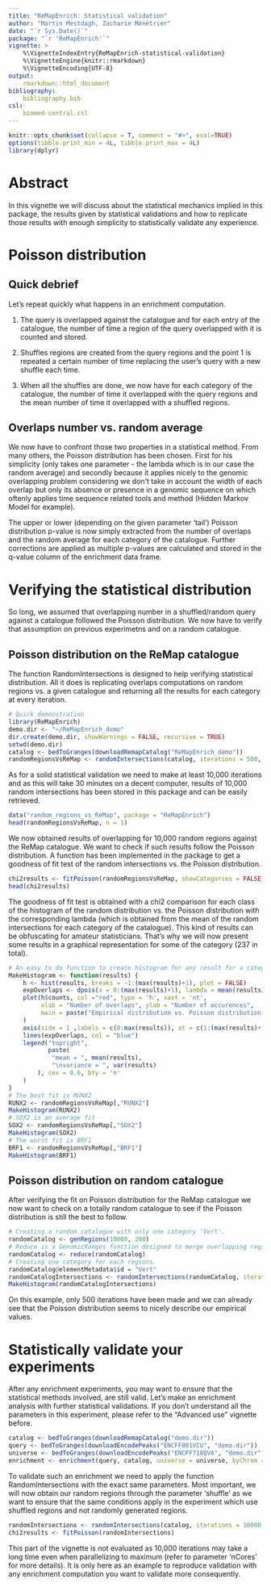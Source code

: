 ```yaml
---
title: "ReMapEnrich: Statistical validation"
author: "Martin Mestdagh, Zacharie Ménétrier"
date: "`r Sys.Date()`"
package: "`r 'ReMapEnrich'`"
vignette: >
    %\VignetteIndexEntry{ReMapEnrich-statistical-validation}
    %\VignetteEngine{knitr::rmarkdown}
    %\VignetteEncoding{UTF-8}
output: 
    rmarkdown::html_document
bibliography: 
    bibliography.bib
csl:
    biomed-central.csl
---
```


```r
knitr::opts_chunk$set(collapse = T, comment = "#>", eval=TRUE)
options(tibble.print_min = 4L, tibble.print_max = 4L)
library(dplyr)
```

# Abstract

In this vignette we will discuss about the statistical mechanics implied in this package, the results given by statistical validations and how to replicate those results with enough simplicity to statistically validate any experience.

# Poisson distribution

## Quick debrief

Let's repeat quickly what happens in an enrichment computation.

1. The query is overlapped against the catalogue and for each entry of the catalogue, the number of time a region of the query overlapped with it is counted and stored.

2. Shuffles regions are created from the query regions and the point 1 is repeated a certain number of time replacing the user's query with a new shuffle each time.

3. When all the shuffles are done, we now have for each category of the catalogue, the number of time it overlapped with the query regions and the mean number of time it overlapped with a shuffled regions.

## Overlaps number vs. random average

We now have to confront those two properties in a statistical method. From many others, the Poisson distribution has been chosen. First for his simplicity (only takes one parameter - the lambda which is in our case the random average) and secondly because it applies nicely to the genomic overlapping problem considering we don't take in account the width of each overlap but only its absence or presence in a genomic sequence on which oftenly applies time sequence related tools and method (Hidden Markov Model for example).

The upper or lower (depending on the given parameter 'tail') Poisson distribution p-value is now simply extracted from the number of overlaps and the random average for each category of the catalogue. Further corrections are applied as multiple p-values are calculated and stored in the q-value column of the enrichment data frame.

# Verifying the statistical distribution

So long, we assumed that overlapping number in a shuffled/random query against a catalogue followed the Poisson distribution. We now have to verify that assumption on previous experimetns and on a random catalogue.

## Poisson distribution on the ReMap catalogue

The function RandomIntersections is designed to help verifying statistical distribution. All it does is replicating overlaps computations on random regions vs. a given catalogue and returning all the results for each category at every iteration.

```r
# Quick demonstration
library(ReMapEnrich)
demo.dir <- "~/ReMapEnrich_demo"
dir.create(demo.dir, showWarnings = FALSE, recursive = TRUE)
setwd(demo.dir)
catalog <- bedToGranges(downloadRemapCatalog("ReMapEnrich_demo"))
randomRegionsVsReMap <- randomIntersections(catalog, iterations = 500, regionNb = 1000, regionSize = 1000)
```

As for a solid statistical validation we need to make at least 10,000 iterations and as this will take 30 minutes on a decent computer, results of 10,000 random intersections has been stored in this package and can be easily retrieved.

```r
data("random_regions_vs_ReMap", package = "ReMapEnrich")
head(randomRegionsVsReMap, n = 1)
```

We now obtained results of overlapping for 10,000 random regions against the ReMap catalogue. We want to check if such results follow the Poisson distribution. A function has been implemented in the package to get a goodness of fit test of the random intersections vs. the Poisson distribution.


```r
chi2results <- fitPoisson(randomRegionsVsReMap, showCategories = FALSE)
head(chi2results)
```

The goodness of fit test is obtained with a chi2 comparison for each class of the histogram of the random distribution vs. the Poisson distribution with the corresponding lambda (which is obtained from the mean of the random intersections for each category of the catalogue). This kind of results can be obfuscating for amateur statisticians. That's why we will now present some results in a graphical representation for some of the category (237 in total).

```r
# An easy to do function to create histogram for any result for a category
MakeHistogram <- function(results) {
    h <- hist(results, breaks = -1:(max(results)+1), plot = FALSE)
    expOverlaps <- dpois(x = 0:(max(results)+1), lambda = mean(results)) * sum(h$counts)
    plot(h$counts, col ="red", type = 'h', xaxt = 'nt',
         xlab = "Number of overlaps", ylab = "Number of occurences",
         main = paste("Empirical distribution vs. Poisson distribution for", deparse(substitute(results)))
    )
    axis(side = 1 ,labels = c(0:max(results)), at = c(1:(max(results)+1)))
    lines(expOverlaps, col = "blue")
    legend("topright",
           paste(
            "mean = ", mean(results),
            "\nvariance = ", var(results)
        ), cex = 0.6, bty = 'n'
    )
}
# The best fit is RUNX2
RUNX2 <- randomRegionsVsReMap[,"RUNX2"]
MakeHistogram(RUNX2)
# SOX2 is an average fit
SOX2 <- randomRegionsVsReMap[,"SOX2"]
MakeHistogram(SOX2)
# The worst fit is BRF1
BRF1 <- randomRegionsVsReMap[,"BRF1"]
MakeHistogram(BRF1)
```

## Poisson distribution on random catalogue

After verifying the fit on Poisson distribution for the ReMap catalogue we now want to check on a totally random catalogue to see if the Poisson distribution is still the best to follow.

```r
# Creating a random catalogue with only one category 'Vert'.
randomCatalog <- genRegions(10000, 200)
# Reduce is a GenomicRanges function designed to merge overlapping regions.
randomCatalog <- reduce(randomCatalog)
# Creating one category for each regions.
randomCatalog@elementMetadata$id = "Vert"
randomCatalogIntersections <- randomIntersections(randomCatalog, iterations = 500, regionNb = 1000, regionSize = 1000)
MakeHistogram(randomCatalogIntersections)
```

On this example, only 500 iterations have been made and we can already see that the Poisson distribution seems to nicely describe our empirical values.

# Statistically validate your experiments

After any enrichment experiments, you may want to ensure that the statistical methods involved, are still valid.
Let's make an enrichment analysis with further statistical validations. If you don't understand all the parameters in this experiment, please refer to the "Advanced use" vignette before.

```r
catalog <- bedToGranges(downloadRemapCatalog("demo.dir"))
query <- bedToGranges(downloadEncodePeaks("ENCFF001VCU", "demo.dir"))
universe <- bedToGranges(downloadEncodePeaks("ENCFF718QVA", "demo.dir"))
enrichment <- enrichment(query, catalog, universe = universe, byChrom = TRUE, shuffles = 10, included = 0.5, nCores = 7)
```

To validate such an enrichment we need to apply the function RandomIntersections with the exact same parameters. Most important, we will now obtain our random regions through the parameter 'shuffle' as we want to ensure that the same conditions apply in the experiment which use shuffled regions and not randomly generated regions.

```r
randomIntersections <- randomIntersections(catalog, iterations = 10000, universe = universe, included = 0.5, shuffle = query, byChrom = TRUE)
chi2results <- fitPoisson(randomIntersections)
```

This part of the vignette is not evaluated as 10,000 iterations may take a long time even when parallelizing to maximum (refer to parameter 'nCores' for more details). It is only here as an example to reproduce validation with any enrichment computation you want to validate more consequently.

